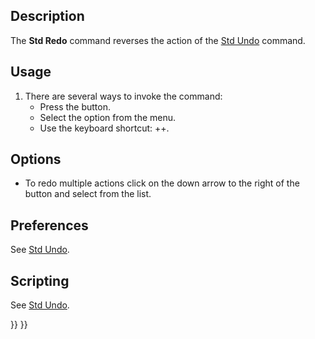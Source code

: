 <languages/>
<translate>

<!--T:8-->
{{Docnav
|[[Std_Undo|Undo]]
|[[Std_Cut|Cut]]
|[[Std_Edit_Menu|Std Edit Menu]]
|IconL=Std_Undo.svg
|IconR=Std_Cut.svg
|IconC=Freecad.svg
}}

<!--T:1-->
{{GuiCommand
|Name=Std Redo
|MenuLocation=Edit → Redo
|Workbenches=All
|Shortcut={{KEY|Ctrl}}+{{KEY|Shift}}+{{KEY|Z}}
|SeeAlso=[[Std_Undo|Std Undo]]
}}

==Description== <!--T:13--> 

<!--T:2-->
The '''Std Redo''' command reverses the action of the [[Std_Undo|Std Undo]] command.

==Usage== <!--T:3-->

<!--T:6-->
# There are several ways to invoke the command:
#* Press the {{Button|[[Image:Std_Redo.svg|16px]] [[Std_Redo|Redo]]}} button.
#* Select the {{MenuCommand|Edit → [[Image:Std_Redo.svg|16px]] Redo}} option from the menu.
#* Use the keyboard shortcut: {{KEY|Ctrl}}+{{KEY|Shift}}+{{KEY|Z}}.

==Options== <!--T:14-->

<!--T:15-->
* To redo multiple actions click on the down arrow to the right of the {{Button|[[Image:Std_Redo.svg|16px]] [[Std_Redo|Redo]]}} button and select from the list.

==Preferences== <!--T:16-->

<!--T:21-->
See [[Std_Undo#Preferences|Std Undo]].

==Scripting== <!--T:18-->

<!--T:22-->
See [[Std_Undo#Scripting|Std Undo]].


<!--T:9-->
{{Docnav
|[[Std_Undo|Undo]]
|[[Std_Cut|Cut]]
|[[Std_Edit_Menu|Std Edit Menu]]
|IconL=Std_Undo.svg
|IconR=Std_Cut.svg
|IconC=Freecad.svg
}}

</translate>
{{Std_Base_navi{{#translation:}}}}
{{Userdocnavi{{#translation:}}}}